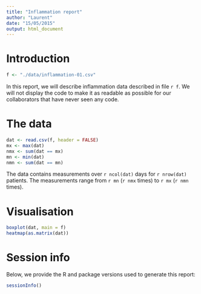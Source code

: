 ```yaml
---
title: "Inflammation report"
author: "Laurent"
date: "15/05/2015"
output: html_document
---
```


# Introduction

```r
f <- "./data/inflammation-01.csv"
```

In this report, we will describe inflammation data described in file
`r f`. We will not display the code to make it as readable as possible
for our collaborators that have never seen any code.

# The data

```r
dat <- read.csv(f, header = FALSE)
mx <- max(dat)
nmx <- sum(dat == mx)
mn <- min(dat)
nmn <- sum(dat == mn)
```

The data contains measurements over `r ncol(dat)` days for `r nrow(dat)` patients. 
The measurements range from `r mn` (`r nmx` times) to `r mx` (`r nmn` times).

# Visualisation

```r
boxplot(dat, main = f)
heatmap(as.matrix(dat))
```

# Session info

Below, we provide the R and package versions used to generate this report:

```r
sessionInfo()
```

